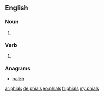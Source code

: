 ==English==

===Noun===
{{head|en|plural}}

# {{plural of|phial|lang=en}}

===Verb===
{{head|en|verb form}}

# {{en-third-person singular of|phial}}

===Anagrams===
* [[palish#English|palish]]

[[ar:phials]]
[[de:phials]]
[[eo:phials]]
[[fr:phials]]
[[my:phials]]